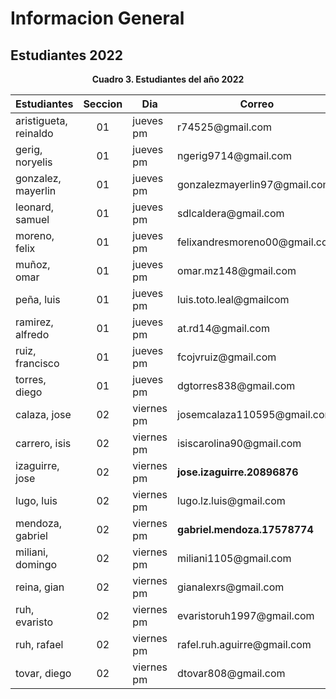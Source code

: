 # Informacion General

## Estudiantes 2022

<center>**Cuadro 3. Estudiantes del año 2022**</center>

|Estudiantes|Seccion|Dia|Correo|
|:---|:---:|---|---|
|aristigueta, reinaldo|01|jueves pm|	r74525@gmail.com|
|gerig, noryelis|01|jueves pm|	ngerig9714@gmail.com|
|gonzalez, mayerlin|01|jueves pm|	gonzalezmayerlin97@gmail.com|
|leonard, samuel|01|jueves pm|	sdlcaldera@gmail.com|
|moreno, felix|01|jueves pm|	felixandresmoreno00@gmail.com|
|muñoz, omar|01|jueves pm|	omar.mz148@gmail.com|
|peña, luis|01|jueves pm|	luis.toto.leal@gmailcom|
|ramirez, alfredo|01|jueves pm|	at.rd14@gmail.com|
|ruiz, francisco|01|jueves pm|	fcojvruiz@gmail.com|
|torres, diego|01|jueves pm|	dgtorres838@gmail.com|
|calaza, jose|02|viernes pm|	josemcalaza110595@gmail.com|
|carrero, isis|02|viernes pm|	isiscarolina90@gmail.com|
|izaguirre, jose|02|viernes pm|	**jose.izaguirre.20896876**|
|lugo, luis|02|viernes pm|	lugo.lz.luis@gmail.com|
|mendoza, gabriel|02|viernes pm|	**gabriel.mendoza.17578774**|
|miliani, domingo|02|viernes pm|	miliani1105@gmail.com|
|reina, gian|02|viernes pm|	gianalexrs@gmail.com|
|ruh, evaristo|02|viernes pm|	evaristoruh1997@gmail.com|
|ruh, rafael|02|viernes pm|	rafel.ruh.aguirre@gmail.com|
|tovar, diego|02|viernes pm|	dtovar808@gmail.com|